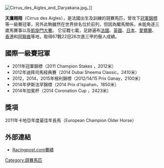 [[File:Cirrus_des_Aigles_and_Daryakana.jpg|thumb]]。]]

'''天鷹翱翔'''（Cirrus des Aigles），是法國出生及訓練的競賽馬匹，曾攻下[[冠軍錦標|冠軍錦標]]等一級賽冠軍，另外此駒雖然在世界排名位於前列，但因為閹馬關係，未能角逐三歲馬賽事以及[[凱旋門大賽|凱旋門大賽]]。
它征戰七載，足跡遍布[[法國|法國]]、[[英國|英國]]、[[日本|日本]]、[[愛爾蘭|愛爾蘭]]、[[香港|香港]]和[[阿聯酋|阿聯酋]]等地，取得67戰22冠26次進三甲的傲人成績。

==國際一級賽冠軍==

*2011年冠軍錦標（2011 Champion Stakes ，2012米）
*2012年迪拜司馬經典賽（2014 Dubai Sheema Classic，2410米）
*2012，2014，2015年根利錦標（2012/14/15 Prix Ganay，2100米）
*2014年伊斯法罕錦標（2014 Prix d'Ispahan，1850米）
*2014年加冕杯（2014 Coronation Cup ，2423米）

==獎項==
2011年卡地亞年度最佳年長馬（European Champion Older Horse）

==外部連結==
*[http://www.racingpost.com/horses/horse_home.sd?horse_id=718042#topHorseTabs=horse_race_record&bottomHorseTabs=horse_form Racingpost.com賽績]{{Wayback|url=http://www.racingpost.com/horses/horse_home.sd?horse_id=718042#topHorseTabs=horse_race_record&bottomHorseTabs=horse_form |date=20131203032713 }}

[[Category:競賽馬匹|Category:競賽馬匹]]